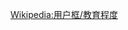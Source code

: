 {{Userbox
  |id=[[File:Uni_Leipzig_-_Siegel.svg|50px]]
  |id-c=white
  |info=這個用戶是'''[[萊比錫大學]]'''的校友、學生或老師。
  |info-c=#95ca00
  |info-s=9
  |info-fc=black
  |border-c=white
}}
<includeonly>[[Category:萊比錫大學的维基人|{{PAGENAME}}]]</includeonly><noinclude>{{Clear}}[[Wikipedia:用户框/教育程度]]</noinclude>